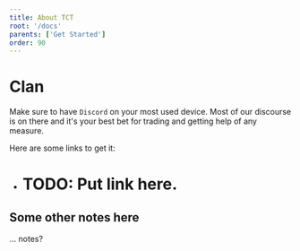 ```yaml
---
title: About TCT
root: '/docs'
parents: ['Get Started']
order: 90
---
```


# Clan
Make sure to have `Discord` on your most used device. Most of our discourse is on there and it's your best bet for trading and getting help of any measure.

Here are some links to get it:
* # TODO: Put link here.

## Some other notes here
... notes?